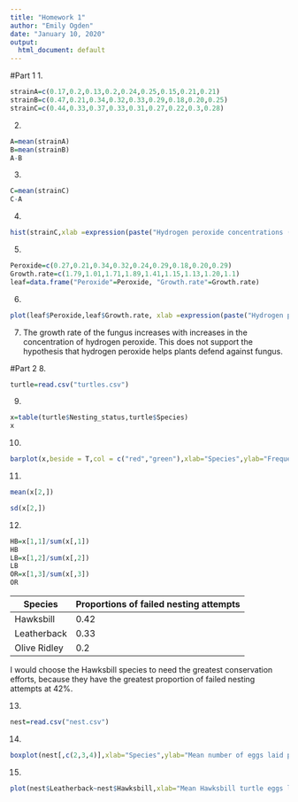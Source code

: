 ---
title: "Homework 1"
author: "Emily Ogden"
date: "January 10, 2020"
output:
  html_document: default
---

#Part 1
1.
```{r}
strainA=c(0.17,0.2,0.13,0.2,0.24,0.25,0.15,0.21,0.21)
strainB=c(0.47,0.21,0.34,0.32,0.33,0.29,0.18,0.20,0.25)
strainC=c(0.44,0.33,0.37,0.33,0.31,0.27,0.22,0.3,0.28)

```

2.
```{r}
A=mean(strainA)
B=mean(strainB)
A-B
```
3.
```{r}
C=mean(strainC)
C-A
```
4.
```{r}
hist(strainC,xlab =expression(paste("Hydrogen peroxide concentrations (" ,mu, "mol/g)")) ,main = "Common strain ")
```
  
5.
```{r}
Peroxide=c(0.27,0.21,0.34,0.32,0.24,0.29,0.18,0.20,0.29)
Growth.rate=c(1.79,1.01,1.71,1.89,1.41,1.15,1.13,1.20,1.1)
leaf=data.frame("Peroxide"=Peroxide, "Growth.rate"=Growth.rate)
```
6.
```{r}
plot(leaf$Peroxide,leaf$Growth.rate, xlab =expression(paste("Hydrogen peroxide concentrations (" ,mu, "mol/g)")), ylab="Fungal growth rate (cm/day)")
```
  
7.
The growth rate of the fungus increases with increases in the concentration of hydrogen peroxide. This does not support the hypothesis that hydrogen peroxide helps plants defend against fungus.  

#Part 2
8.
```{r}
turtle=read.csv("turtles.csv")
```
9.
```{r}
x=table(turtle$Nesting_status,turtle$Species)
x
```
10.
```{r}
barplot(x,beside = T,col = c("red","green"),xlab="Species",ylab="Frequency",legend.text = T,args.legend = list(x="topleft",bty="n"))
```
  
11.
```{r}
mean(x[2,])
```
```{r}
sd(x[2,])
```
12.
```{r}
HB=x[1,1]/sum(x[,1])
HB
LB=x[1,2]/sum(x[,2])
LB
OR=x[1,3]/sum(x[,3])
OR
```
Species    |Proportions of failed nesting attempts
-----------|-----------------------------------
Hawksbill  | 0.42
Leatherback| 0.33
Olive Ridley| 0.2

I would choose the Hawksbill species to need the greatest conservation efforts, because they have the greatest proportion of failed nesting attempts at 42%.

13.
```{r}
nest=read.csv("nest.csv")
```
14.
```{r}
boxplot(nest[,c(2,3,4)],xlab="Species",ylab="Mean number of eggs laid per beach section")
```
  
15.
```{r}
plot(nest$Leatherback~nest$Hawksbill,xlab="Mean Hawksbill turtle eggs laid per beach section", ylab="Mean Leatherback turtle eggs laid per beach section")
```

